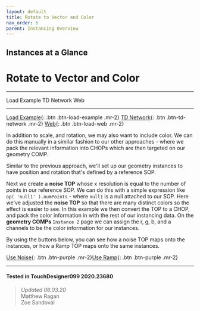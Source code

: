 ```yaml
---
layout: default
title: Rotate to Vector and Color
nav_order: 6
parent: Instancing Overview
---
```


## Instances at a Glance
# Rotate to Vector and Color

----


<TDContentButtons link="">Load Example</TDContentButtons>
<TDContentButtons link="">TD Network</TDContentButtons>
<TDContentButtons link="">Web</TDContentButtons>

----

[Load Example](?actionable=1&action=load_tox&remotePath=https://github.com/mir-lab/touchdesigner-instancing-examples-code/raw/main/tox/001-overview/container_simple_scale_rotate_to_vector_color.tox){: .btn .btn-load-example .mr-2}
[TD Network](?actionable=1&action=open_floating_network){: .btn .btn-td-network .mr-2}
[Web](?actionable=1&action=open_in_browser){: .btn .btn-load-web .mr-2}

In addition to scale, and rotation, we may also want to include color. We can do this manually in a similar fashion to our other approaches - where we pack the relevant information into CHOPs which are then targeted on our geometry COMP. 

Similar to the previous approach, we'll set up our geometry instances to have position and rotation that's defined by a reference SOP.

Next we create a **noise TOP** whose x resolution is equal to the number of points in our reference SOP. We can do this with a simple expression like `op( 'null1' ).numPoints` - where `null1` is a null attached to our SOP. Here we've adjusted the **noise TOP** so that there are many distinct colors so the effect is easier to see. In this example we then convert the TOP to a CHOP, and pack the color information in with the rest of our instancing data. On the **geometry COMPs** `Instance 2` page we can assign the r, g, b, and a channels to be the color information for our instances.

By using the buttons below, you can see how a noise TOP maps onto the instances, or how a Ramp TOP maps onto the same instances.  

[Use Noise](?actionable=1&action=update_td_pars&Useramp=0){: .btn .btn-purple .mr-2}[Use Ramp](?actionable=1&action=update_td_pars&Useramp=1){: .btn .btn-purple .mr-2}

---

#### Tested in TouchDesigner099 2020.23680 
>*Updated 06.03.20*  
Matthew Ragan  
Zoe Sandoval  